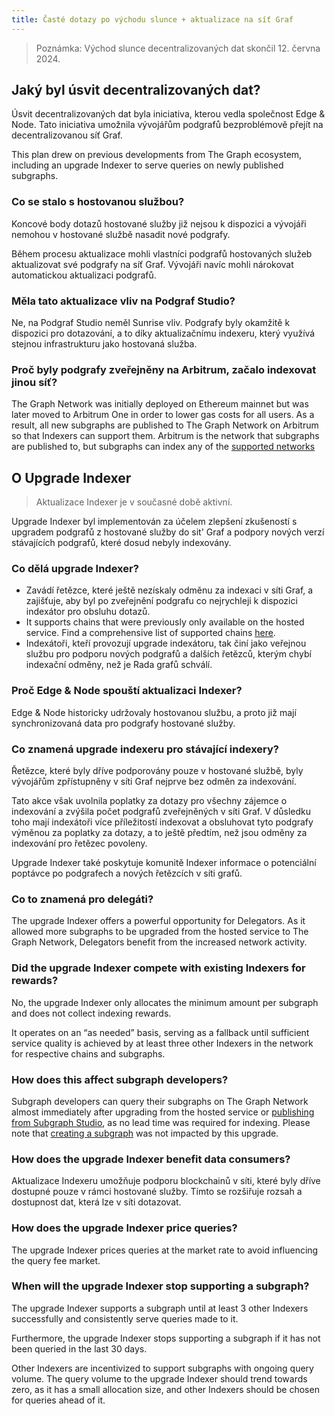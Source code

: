 ```yaml
---
title: Časté dotazy po východu slunce + aktualizace na síť Graf
---
```


> Poznámka: Východ slunce decentralizovaných dat skončil 12. června 2024.

## Jaký byl úsvit decentralizovaných dat?

Úsvit decentralizovaných dat byla iniciativa, kterou vedla společnost Edge & Node. Tato iniciativa umožnila vývojářům podgrafů bezproblémově přejít na decentralizovanou síť Graf.

This plan drew on previous developments from The Graph ecosystem, including an upgrade Indexer to serve queries on newly published subgraphs.

### Co se stalo s hostovanou službou?

Koncové body dotazů hostované služby již nejsou k dispozici a vývojáři nemohou v hostované službě nasadit nové podgrafy.

Během procesu aktualizace mohli vlastníci podgrafů hostovaných služeb aktualizovat své podgrafy na síť Graf. Vývojáři navíc mohli nárokovat automatickou aktualizaci podgrafů.

### Měla tato aktualizace vliv na Podgraf Studio?

Ne, na Podgraf Studio neměl Sunrise vliv. Podgrafy byly okamžitě k dispozici pro dotazování, a to díky aktualizačnímu indexeru, který využívá stejnou infrastrukturu jako hostovaná služba.

### Proč byly podgrafy zveřejněny na Arbitrum, začalo indexovat jinou síť?

The Graph Network was initially deployed on Ethereum mainnet but was later moved to Arbitrum One in order to lower gas costs for all users. As a result, all new subgraphs are published to The Graph Network on Arbitrum so that Indexers can support them. Arbitrum is the network that subgraphs are published to, but subgraphs can index any of the [supported networks](/supported-networks/)

## O Upgrade Indexer

> Aktualizace Indexer je v současné době aktivní.

Upgrade Indexer byl implementován za účelem zlepšení zkušeností s upgradem podgrafů z hostované služby do sit' Graf a podpory nových verzí stávajících podgrafů, které dosud nebyly indexovány.

### Co dělá upgrade Indexer?

- Zavádí řetězce, které ještě nezískaly odměnu za indexaci v síti Graf, a zajišťuje, aby byl po zveřejnění podgrafu co nejrychleji k dispozici indexátor pro obsluhu dotazů.
- It supports chains that were previously only available on the hosted service. Find a comprehensive list of supported chains [here](/supported-networks/).
- Indexátoři, kteří provozují upgrade indexátoru, tak činí jako veřejnou službu pro podporu nových podgrafů a dalších řetězců, kterým chybí indexační odměny, než je Rada grafů schválí.

### Proč Edge & Node spouští aktualizaci Indexer?

Edge & Node historicky udržovaly hostovanou službu, a proto již mají synchronizovaná data pro podgrafy hostované služby.

### Co znamená upgrade indexeru pro stávající indexery?

Řetězce, které byly dříve podporovány pouze v hostované službě, byly vývojářům zpřístupněny v síti Graf nejprve bez odměn za indexování.

Tato akce však uvolnila poplatky za dotazy pro všechny zájemce o indexování a zvýšila počet podgrafů zveřejněných v síti Graf. V důsledku toho mají indexátoři více příležitostí indexovat a obsluhovat tyto podgrafy výměnou za poplatky za dotazy, a to ještě předtím, než jsou odměny za indexování pro řetězec povoleny.

Upgrade Indexer také poskytuje komunitě Indexer informace o potenciální poptávce po podgrafech a nových řetězcích v síti grafů.

### Co to znamená pro delegáti?

The upgrade Indexer offers a powerful opportunity for Delegators. As it allowed more subgraphs to be upgraded from the hosted service to The Graph Network, Delegators benefit from the increased network activity.

### Did the upgrade Indexer compete with existing Indexers for rewards?

No, the upgrade Indexer only allocates the minimum amount per subgraph and does not collect indexing rewards.

It operates on an “as needed” basis, serving as a fallback until sufficient service quality is achieved by at least three other Indexers in the network for respective chains and subgraphs.

### How does this affect subgraph developers?

Subgraph developers can query their subgraphs on The Graph Network almost immediately after upgrading from the hosted service or [publishing from Subgraph Studio](/subgraphs/developing/publishing/publishing-a-subgraph/), as no lead time was required for indexing. Please note that [creating a subgraph](/developing/creating-a-subgraph/) was not impacted by this upgrade.

### How does the upgrade Indexer benefit data consumers?

Aktualizace Indexeru umožňuje podporu blockchainů v síti, které byly dříve dostupné pouze v rámci hostované služby. Tímto se rozšiřuje rozsah a dostupnost dat, která lze v síti dotazovat.

### How does the upgrade Indexer price queries?

The upgrade Indexer prices queries at the market rate to avoid influencing the query fee market.

### When will the upgrade Indexer stop supporting a subgraph?

The upgrade Indexer supports a subgraph until at least 3 other Indexers successfully and consistently serve queries made to it.

Furthermore, the upgrade Indexer stops supporting a subgraph if it has not been queried in the last 30 days.

Other Indexers are incentivized to support subgraphs with ongoing query volume. The query volume to the upgrade Indexer should trend towards zero, as it has a small allocation size, and other Indexers should be chosen for queries ahead of it.
